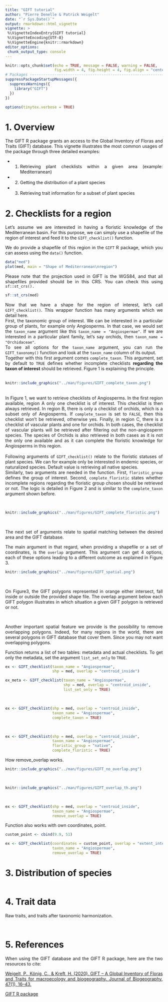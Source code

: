 ```yaml
---
title: "GIFT tutorial"
author: "Pierre Denelle & Patrick Weigelt"
date: "`r Sys.Date()`"
output: rmarkdown::html_vignette
vignette: >
 %\VignetteIndexEntry{GIFT tutorial}
 %\VignetteEncoding{UTF-8} 
 %\VignetteEngine{knitr::rmarkdown}
editor_options: 
 chunk_output_type: console
---
```


<style>
body {
text-align: justify}
</style>

```r

knitr::opts_chunk$set(echo = TRUE, message = FALSE, warning = FALSE,
                      fig.width = 4, fig.height = 4, fig.align = "center")
# Packages --------------------------------------------------------------------
suppressPackageStartupMessages({
  suppressWarnings({
    library("GIFT")
  })
})

options(tinytex.verbose = TRUE)
```

# 1. Overview

The GIFT R package grants an access to the Global Inventory of Floras and
Traits (GIFT) database. This vignette illustrates the most common usages of
the package through three detailed examples:

- 1. Retrieving plant checklists within a given area (example: Mediterranean)
- 2. Getting the distribution of a plant species
- 3. Retrieving trait information for a subset of plant species

\newpage

# 2. Checklists for a region

Let's assume we are interested in having a floristic knowledge of the
Mediterranean basin. For this purpose, we can simply use a shapefile of the
region of interest and feed it to the `GIFT_checklist()` function.  

We do provide a shapefile of this region in the `GIFT` R package, which you
can assess using the `data()` function.

```r
data("med")
plot(med, main = "Shape of Mediterranean\nregion")
```

Please note that the projection used in GIFT is the WGS84, and that all
shapefiles provided should be in this CRS. You can check this using
`sf::st_crs().`

```r
sf::st_crs(med)
```

Now that we have a shape for the region of interest, let's call
`GIFT_checklist()`. This wrapper function has many arguments which we detail
here.
<br>
First, the taxonomic group of interest. We can be interested in a particular
group of plants, for example only Angiosperms. In that case, we would set the
`taxon_name` argument like this `taxon_name = "Angiospermae"`. If we are
interested in a particular plant family, let's say orchids, then 
`taxon_name = "Orchidaceae"`.
<br>
To see all options for the `taxon_name` argument, you can run the
`GIFT_taxonomy()` function and look at the `taxon_name` column of its output.
<br>
Together with this first argument comes `complete_taxon`. This argument, set by
default to `TRUE` defines whether incomplete checklists **regarding the**
**taxon of interest** should be retrieved. Figure 1 is explaining the
principle.
<br><br>
  
```r
knitr::include_graphics("../man/figures/GIFT_complete_taxon.png")
```
<br>
In Figure 1, we want to retrieve checklists of Angiosperms. In the first region
available, region A only one checklist is of interest. This checklist is then
always retrieved. In region B, there is only a checklist of orchids, which is
a subset only of Angiosperms. If `complete_taxon` is set to `FALSE`, then this
checklist won't be retrieved, otherwise yes. Finally, in region C, there is a
checklist of vascular plants and one for orchids. In both cases, the checklist
of vascular plants will be retrieved after filtering out the non-angiosperm
species. The species of Orchids is also retrieved in both cases as it is not
the only one available and as it can complete the floristic knowledge for
Angiosperms in this region.
<br>
<br>
Following arguments of `GIFT_checklist()` relate to the floristic statuses of
plant species. We can for example only be interested in endemic species, or
naturalized species. Default value is retrieving all native species.
<br>
Similarly, two arguments are needed in the function. First, `floristic_group`
defines the group of interest. Second, `complete_floristic` states whether
incomplete regions regarding the floristic group chosen should be retrieved or
not. The logic is detailed in Figure 2 and is similar to the `complete_taxon`
argument shown before.  

<br>
```r
knitr::include_graphics("../man/figures/GIFT_complete_floristic.png")
```
<br>

The next set of arguments relate to spatial matching between the desired area
and the GIFT database. 
<br>

The main argument in that regard, when providing a shapefile or a set of
coordinates, is the `overlap` argument. This argument can get 4 options, each
of these options leading to a different outcome as explained in Figure 3.
<br>

```r
knitr::include_graphics("../man/figures/GIFT_spatial.png")
```
<br>

On Figure3, the GIFT polygons represented in orange either intersect, fall
inside or outside the provided shape file. The overlap argument below each GIFT
polygon illustrates in which situation a given GIFT polygon is retrieved or
not.

<br>

Another important spatial feature we provide is the possibility to remove
overlapping polygons. Indeed, for many regions in the world, there are several
polygons in GIFT database that cover them. Since you may not want overlapping
polygons.

Function returns a list of two tables: metadata and actual checklists.
To get only the metadata, set the argument `list_set_only` to `TRUE`.

```r
ex <- GIFT_checklist(taxon_name = "Angiospermae",
                     shp = med, overlap = "centroid_inside")

ex_meta <- GIFT_checklist(taxon_name = "Angiospermae",
                          shp = med, overlap = "centroid_inside",
                          list_set_only = TRUE)
```

<br>

```r
ex <- GIFT_checklist(shp = med, overlap = "centroid_inside",
                     taxon_name = "Angiospermae",
                     complete_taxon = TRUE)
```

<br>

```r
ex <- GIFT_checklist(shp = med, overlap = "centroid_inside",
                     taxon_name = "Angiospermae",
                     floristic_group = "native",
                     complete_floristic = TRUE)
```

How remove_overlap works.
<br>
```r
knitr::include_graphics("../man/figures/GIFT_no_overlap.png")
```
<br>

```r
knitr::include_graphics("../man/figures/GIFT_overlap_th.png")
```
<br>



```r
ex <- GIFT_checklist(shp = med, overlap = "centroid_inside",
                     taxon_name = "Angiospermae",
                     remove_overlap = TRUE)
```

Function also works with own coordinates, point.

```r
custom_point <- cbind(9.9, 51)

ex <- GIFT_checklist(coordinates = custom_point, overlap = "extent_intersect",
                     taxon_name = "Angiospermae",
                     remove_overlap = TRUE)
```

# 3. Distribution of species

```r

```


# 4. Trait data

Raw traits, and traits after taxonomic harmonization.

```r

```

```r

```

# 5. References

When using the GIFT database and the GIFT R package, here are the two
resources to cite:

[Weigelt, P., König, C., & Kreft, H. (2020). GIFT – A Global Inventory of Floras and Traits for macroecology and biogeography. Journal of Biogeography, 47(1), 16–43.](https://doi.org/10.1111/jbi.13623)

[GIFT R package](https://github.com/BioGeoMacro/GIFT)
